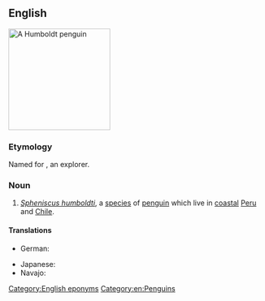 ==English==
{{wikipedia}}
[[Image:Humboldt Penguin.jpg|200px|thumb|right|A Humboldt penguin]]
{{wikispecies|Sphenicus humboldti}}

===Etymology===
Named for {{w|Alexander von Humboldt}}, an explorer.

===Noun===
{{en-noun}}

# ''[[Spheniscus humboldti]]'', a [[species]] of [[penguin]] which live in [[coastal]] [[Peru]] and [[Chile]].

====Translations====
{{trans-top|''Spheniscus humboldti''}}
* German: {{t|de|Humboldt-Pinguin|m}}
{{trans-mid}}
* Japanese: {{t+|ja|フンボルトペンギン|tr=Funboruto pengin}}
* Navajo: {{t|nv|Dibénééz Bikéyahdę́ę́ʼ tsídii naʼałkʼaiʼí}}
{{trans-bottom}}

[[Category:English eponyms]]
[[Category:en:Penguins]]